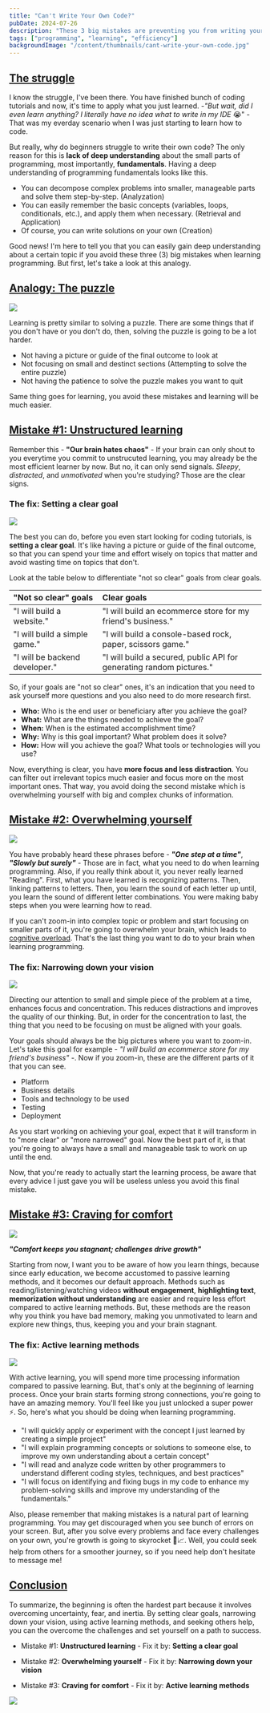 ```yaml
---
title: "Can't Write Your Own Code?"
pubDate: 2024-07-26
description: "These 3 big mistakes are preventing you from writing your own code. Here's how you fix them 👌"
tags: ["programming", "learning", "efficiency"]
backgroundImage: "/content/thumbnails/cant-write-your-own-code.jpg"
---
```


## [The struggle](#the-struggle)

I know the struggle, I've been there. You have finished bunch of coding tutorials and now, it's time to
apply what you just learned. -_"But wait, did I even learn anything? I literally have no idea what to write in my IDE_ 😭" -
That was my everday scenario when I was just starting to learn how to code.

But really, why do beginners struggle to write their own code? The only reason for this is
**lack of deep understanding** about the small parts of programming, most importantly, **fundamentals**.
Having a deep understanding of programming fundamentals looks like this.

- You can decompose complex problems into smaller, manageable parts and solve them step-by-step. (Analyzation)
- You can easily remember the basic concepts (variables, loops, conditionals, etc.), and apply them when necessary. (Retrieval and Application)
- Of course, you can write solutions on your own (Creation)

Good news! I'm here to tell you that you can easily gain deep understanding about a certain topic
if you avoid these three (3) big mistakes when learning programming. But first, let's take a look at this
analogy.

## [Analogy: The puzzle](#analogy-the-puzzle)

<img
  class="w-full rounded-lg"
  src="https://s3.cloud.ngn.com.tr/kitantik/images/2022-07-20/1br9qfyl5sovicu15ak.jpg"
/>

Learning is pretty similar to solving a puzzle. There are some things that if you don't have or you don't do, then, solving
the puzzle is going to be a lot harder.

- Not having a picture or guide of the final outcome to look at
- Not focusing on small and destinct sections (Attempting to solve the entire puzzle)
- Not having the patience to solve the puzzle makes you want to quit

Same thing goes for learning, you avoid these mistakes and learning will be much easier.

## [Mistake #1: Unstructured learning](#mistake-1-unstructured-learning)

Remember this - **"Our brain hates chaos"** - If your brain can only shout to you everytime
you commit to unstrucuted learning, you may already be the most efficient learner by now. But no, it can only
send signals. _Sleepy_, _distracted_, and _unmotivated_ when you're studying? Those are the clear signs.

### The fix: Setting a clear goal

<img
  src="https://cdn3.iconfinder.com/data/icons/social-media-set-2-2/256/Social_Media-15-512.png"
  class="w-full rounded-lg"
/>

The best you can do, before you even start looking for coding tutorials, is **setting a clear goal**.
It's like having a picture or guide of the final outcome, so that you can spend your time and effort wisely
on topics that matter and avoid wasting time on topics that don't.

Look at the table below to differentiate "not so clear" goals from clear goals.

| "Not so clear" goals           | Clear goals                                                          |
| :----------------------------- | :------------------------------------------------------------------- |
| "I will build a website."      | "I will build an ecommerce store for my friend's business."          |
| "I will build a simple game."  | "I will build a console-based rock, paper, scissors game."           |
| "I will be backend developer." | "I will build a secured, public API for generating random pictures." |

So, if your goals are "not so clear" ones, it's an indication that you need to ask yourself more questions
and you also need to do more research first.

- **Who:** Who is the end user or beneficiary after you achieve the goal?
- **What:** What are the things needed to achieve the goal?
- **When:** When is the estimated accomplishment time?
- **Why:** Why is this goal important? What problem does it solve?
- **How:** How will you achieve the goal? What tools or technologies will you use?

Now, everything is clear, you have **more focus and less distraction**. You can filter out irrelevant
topics much easier and focus more on the most important ones. That way, you avoid doing the second mistake
which is overwhelming yourself with big and complex chunks of information.

## [Mistake #2: Overwhelming yourself](#mistake-2-overwhelming-yourself)

<img
  src="https://encrypted-tbn0.gstatic.com/images?q=tbn:ANd9GcQlvFkoX-uVJUd46BwFmiTOle9czx7egMXeqg&s"
  class="w-full rounded-lg"
/>

You have probably heard these phrases before - **_"One step at a time"_**, **_"Slowly but surely"_** -
Those are in fact, what you need to do when learning programming. Also, if you really think about it,
you never really learned "Reading". First, what you have learned is recognizing patterns.
Then, linking patterns to letters. Then, you learn the sound of each letter up until,
you learn the sound of different letter combinations. You were making baby steps when you were
learning how to read.

If you can't zoom-in into complex topic or problem and start focusing on smaller parts of it, you're going to
overwhelm your brain, which leads to <a href="https://www.mayoclinichealthsystem.org/hometown-health/speaking-of-health/cognitive-overload#:~:text=When%20there%20is%20too%20much,act%20on%20what%20is%20heard" target="_blank">cognitive overload</a>. That's the last thing you want to do to your brain when learning programming.

### The fix: Narrowing down your vision

<img
  src="https://tommccallum.com/wp-content/uploads/2020/03/narrowfocus-e1584970636986.jpg"
  class="w-full rounded-lg"
/>

Directing our attention to small and simple piece of the problem at a time, enhances focus and concentration.
This reduces distractions and improves the quality of our thinking. But, in order for the concentration to last,
the thing that you need to be focusing on must be aligned with your goals.

Your goals should always be the big pictures where you want to zoom-in. Let's take this goal for example -
_"I will build an ecommerce store for my friend's business"_ -. Now if you zoom-in, these are the different parts of it
that you can see.

- Platform
- Business details
- Tools and technology to be used
- Testing
- Deployment

As you start working on achieving your goal, expect that it will transform in to "more clear" or "more narrowed" goal.
Now the best part of it, is that you're going to always have a small and manageable task to work on up until the end.

Now, that you're ready to actually start the learning process, be aware that every advice I just gave you will be useless
unless you avoid this final mistake.

## [Mistake #3: Craving for comfort](#mistake-3-craving-for-comfort)

<img
  src="https://turningpointct.org/wp-content/uploads/2018/01/Comfortable-Cat.jpg"
  class="w-full rounded-lg"
/>

**_"Comfort keeps you stagnant; challenges drive growth"_**

Starting from now, I want you to be aware of how you learn things, because since early education, we become accustomed to
passive learning methods, and it becomes our default approach. Methods such as reading/listening/watching videos
**without engagement**, **highlighting text**, **memorization without understanding** are easier and require
less effort compared to active learning methods. But, these methods are the reason why you think you have bad memory, making
you unmotivated to learn and explore new things, thus, keeping you and your brain stagnant.

### The fix: Active learning methods

<img
  src="https://image.winudf.com/v2/image1/Y29tLlN1cGVyUG93ZXJQaG90b0VkaXRvci5Nb3ZpZUVmZmVjdHNDYW1lcmFfaWNvbl8xNTQ3NjM3NTgzXzA1Mg/icon.png?w=&fakeurl=1"
  class="w-full rounded-lg"
/>

With active learning, you will spend more time processing information compared to passive learning. But, that's only at
the beginning of learning process. Once your brain starts forming strong connections, you're going to have an amazing
memory. You'll feel like you just unlocked a super power ⚡️. So, here's what you should be doing when learning programming.

- "I will quickly apply or experiment with the concept I just learned by creating a simple project"
- "I will explain programming concepts or solutions to someone else, to improve my own understanding about a certain concept"
- "I will read and analyze code written by other programmers to understand different coding styles, techniques, and best practices"
- "I will focus on identifying and fixing bugs in my code to enhance my problem-solving skills and improve my understanding of the fundamentals."

Also, please remember that making mistakes is a natural part of learning programming. You may get discouraged when you see bunch of errors
on your screen. But, after you solve every problems and face every challenges on your own, you're growth is going to skyrocket 🚀📈.
Well, you could seek help from others for a smoother journey, so if you need help don't hesitate to message me!

## [Conclusion](#conclusion)

To summarize, the beginning is often the hardest part because it involves overcoming uncertainty, fear, and inertia.
By setting clear goals, narrowing down your vision, using active learning methods, and seeking others help, you can
the overcome the challenges and set yourself on a path to success.

- Mistake #1: **Unstructured learning** - Fix it by: **Setting a clear goal**

- Mistake #2: **Overwhelming yourself** - Fix it by: **Narrowing down your vision**

- Mistake #3: **Craving for comfort** - Fix it by: **Active learning methods**

<img
  src="https://t4.ftcdn.net/jpg/06/35/85/91/360_F_635859130_xWZAC4neov0dVk1mXqDhpJUdcp5M4hki.jpg"
  class="w-full rounded-lg"
/>
